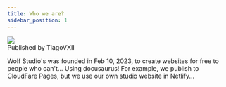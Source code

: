 ```yaml
---
title: Who we are?
sidebar_position: 1
---
```

<div class="avatar">
  <img
    class="avatar__photo avatar__photo--sm"
    src="https://avatars.githubusercontent.com/u/93576144?v=4" />
  <div class="avatar__intro">
    <div class="avatar__name">Published by TiagoVXII</div>
  </div>
</div>

Wolf Studio's was founded in Feb 10, 2023, to create websites for free to people who can't... Using docusaurus!  For example, we publish to CloudFare Pages, but we use our own studio website in Netlify...